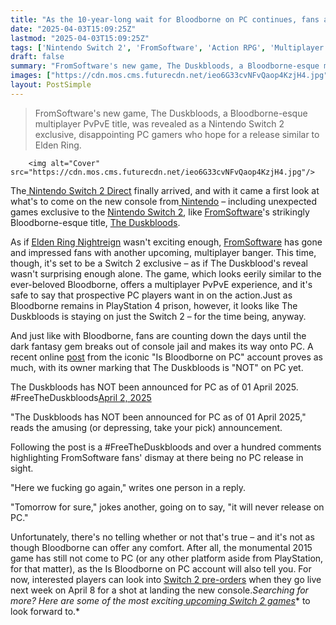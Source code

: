 ```yaml
---
title: "As the 10-year-long wait for Bloodborne on PC continues, fans are now counting down until FromSoftware's The Duskbloods leaves the Nintendo Switch 2"
date: "2025-04-03T15:09:25Z"
lastmod: "2025-04-03T15:09:25Z"
tags: ['Nintendo Switch 2', 'FromSoftware', 'Action RPG', 'Multiplayer', 'PvPvE', 'The Duskbloods', 'Bloodborne']
draft: false
summary: "FromSoftware's new game, The Duskbloods, a Bloodborne-esque multiplayer PvPvE title, was revealed as a Nintendo Switch 2 exclusive, disappointing PC gamers who hope for a release similar to Elden Ring."
images: ["https://cdn.mos.cms.futurecdn.net/ieo6G33cvNFvQaop4KzjH4.jpg"]
layout: PostSimple
---
```

> FromSoftware's new game, The Duskbloods, a Bloodborne-esque multiplayer PvPvE title, was revealed as a Nintendo Switch 2 exclusive, disappointing PC gamers who hope for a release similar to Elden Ring.


        <img alt="Cover" src="https://cdn.mos.cms.futurecdn.net/ieo6G33cvNFvQaop4KzjH4.jpg"/>
        
The[ <u>Nintendo Switch 2 Direct</u>](https://www.gamesradar.com/news/live/nintendo-switch-2-direct-news-live-april-2-announcements/) finally arrived, and with it came a first look at what's to come on the new console from[ <u>Nintendo</u>](https://www.gamesradar.com/platforms/nintendo/) – including unexpected games exclusive to the [<u>Nintendo Switch 2</u>](https://www.gamesradar.com/nintendo-switch-2-guide/), like [<u>FromSoftware</u>](https://www.gamesradar.com/tag/fromsoftware/)'s strikingly Bloodborne-esque title, [<u>The Duskbloods</u>](https://www.gamesradar.com/the-duskbloods-guide/).

As if [<u>Elden Ring Nightreign</u>](https://www.gamesradar.com/games/action-rpg/elden-ring-nightreign-guide/) wasn't exciting enough, [FromSoftware](https://www.gamesradar.com/tag/fromsoftware/) has gone and impressed fans with another upcoming, multiplayer banger. This time, though, it's set to be a Switch 2 exclusive – as if The Duskblood's reveal wasn't surprising enough alone. The game, which looks eerily similar to the ever-beloved Bloodborne, offers a multiplayer PvPvE experience, and it's safe to say that prospective PC players want in on the action.Just as Bloodborne remains in PlayStation 4 prison, however, it looks like The Duskbloods is staying on just the Switch 2 – for the time being, anyway.

And just like with Bloodborne, fans are counting down the days until the dark fantasy gem breaks out of console jail and makes its way onto PC. A recent online [<u>post</u>](https://x.com/isbbonpc/status/1907443609122586968) from the iconic "Is Bloodborne on PC" account proves as much, with its owner marking that The Duskbloods is "NOT" on PC yet.

The Duskbloods has NOT been announced for PC as of 01 April 2025. #FreeTheDuskbloods[April 2, 2025](https://twitter.com/cantworkitout/status/1907443609122586968)

"The Duskbloods has NOT been announced for PC as of 01 April 2025," reads the amusing (or depressing, take your pick) announcement.

Following the post is a #FreeTheDuskbloods and over a hundred comments highlighting FromSoftware fans' dismay at there being no PC release in sight.

"Here we fucking go again," writes one person in a reply.

"Tomorrow for sure," jokes another, going on to say, "it will never release on PC."

Unfortunately, there's no telling whether or not that's true – and it's not as though Bloodborne can offer any comfort. After all, the monumental 2015 game has still not come to PC (or any other platform aside from PlayStation, for that matter), as the Is Bloodborne on PC account will also tell you. For now, interested players can look into [<u>Switch 2 pre-orders</u>](https://www.gamesradar.com/news/live/nintendo-switch-2-pre-orders-live/) when they go live next week on April 8 for a shot at landing the new console.*Searching for more? Here are some of the most exciting*[<em> </em><u><em>upcoming Switch 2 games</em></u>](https://www.gamesradar.com/upcoming-switch-2-games/)* to look forward to.*
        